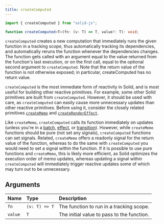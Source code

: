 ```yaml
---
title: createComputed
---
```


```ts
import { createComputed } from "solid-js";

function createComputed<T>(fn: (v: T) => T, value?: T): void;
```

`createComputed` creates a new computation that immediately runs the given function in a tracking scope, thus automatically tracking its dependencies, and automatically reruns the function whenever the dependencies changes.
The function gets called with an argument equal to the value returned from the function's last execution, or on the first call, equal to the optional second argument to `createComputed`.
Note that the return value of the function is not otherwise exposed; in particular, createComputed has no return value.

`createComputed` is the most immediate form of reactivity in Solid, and is most useful for building other reactive primitives.
For example, some other Solid primitives are built from `createComputed`.
However, it should be used with care, as `createComputed` can easily cause more unnecessary updates than other reactive primitives.
Before using it, consider the closely related primitives [`createMemo`](/reference/basic-reactivity/create-memo) and [`createRenderEffect`](/reference/secondary-primitives/create-render-effect).

Like `createMemo`, `createComputed` calls its function immediately on updates (unless you're in a [batch](/reference/reactive-utilities/batch), [effect](/reference/basic-reactivity/create-effect), or [transition](/reference/reactive-utilities/use-transition)).
However, while `createMemo` functions should be pure (not set any signals), `createComputed` functions can set signals.
Related, `createMemo` offers a readonly signal for the return value of the function, whereas to do the same with `createComputed` you would need to set a signal within the function.
If it is possible to use pure functions and `createMemo`, this is likely more efficient, as Solid optimizes the execution order of memo updates, whereas updating a signal within `createComputed` will immediately trigger reactive updates some of which may turn out to be unnecessary.

## Arguments

| Name    | Type          | Description                                |
| :------ | :------------ | :----------------------------------------- |
| `fn`    | `(v: T) => T` | The function to run in a tracking scope.   |
| `value` | `T`           | The initial value to pass to the function. |
